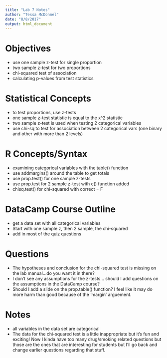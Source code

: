 ```yaml
---
title: "Lab 7 Notes"
author: "Tessa McDonnel"
date: "8/8/2017"
output: html_document
---
```


# Objectives
- use one sample z-test for single proportion
- two sample z-test for two proportions
- chi-squared test of association
- calculating p-values from test statistics

# Statistical Concepts
- to test proportions, use z-tests
- one sample z-test statistic is equal to the x^2 statistic
- two sample z-test is used when testing 2 categorical variables
- use chi-sq to test for association between 2 categorical vars (one binary and other with more than 2 levels)

# R Concepts/Syntax
- examining categorical variables with the table() function
- use addmargins() around the table to get totals
- use prop.test() for one sample z-tests
- use prop.test for 2 sample z-test with c() function added
- chisq.test() for chi-squared with correct = F

# DataCamp Course Outline
- get a data set with all categorical variables
- Start with one sample z, then 2 sample, the chi-squared
- add in most of the quiz questions


# Questions
- The hypotheses and conclusion for the chi-squared test is missing on the lab manual...do you want it in there?
- I don't see any assumptions for the z-tests... should I add questions on the assumptions in the DataCamp course?
- Should I add a slide on the prop.table() function? I feel like it may do more harm than good because of the 'margin' arguement.

# Notes
- all variables in the data set are categorical
- The data for the chi-squared test is a little inappropriate but it's fun and exciting! Now I kinda have too many drug/smoking related questions but those are the ones that are interesting for students but I'll go back and change earlier questions regarding that stuff.
